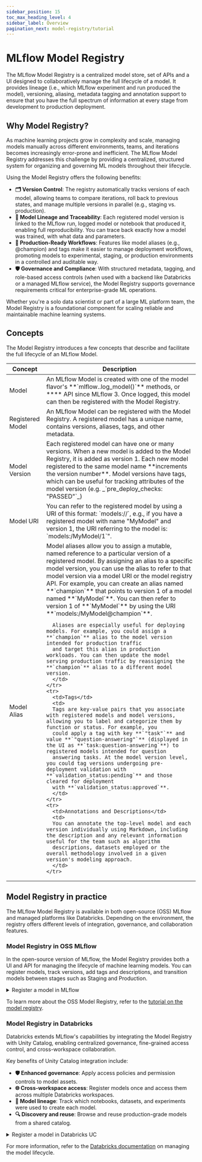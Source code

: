 ```yaml
---
sidebar_position: 15
toc_max_heading_level: 4
sidebar_label: Overview
pagination_next: model-registry/tutorial
---
```



# MLflow Model Registry

The MLflow Model Registry is a centralized model store, set of APIs and a UI designed to
collaboratively manage the full lifecycle of a model. It provides lineage (i.e., which
MLflow experiment and run produced the model), versioning, aliasing, metadata tagging and
annotation support to ensure that you have the full spectrum of information at every stage from development to production deployment.

## Why Model Registry?

As machine learning projects grow in complexity and scale, managing models manually across different environments, teams, and iterations becomes increasingly error-prone and inefficient.
The MLflow Model Registry addresses this challenge by providing a centralized, structured system for organizing and governing ML models throughout their lifecycle.

Using the Model Registry offers the following benefits:

- **🗂️ Version Control**: The registry automatically tracks versions of each model, allowing teams to compare iterations, roll back to previous states, and manage multiple versions in parallel (e.g., staging vs. production).
- **🧬 Model Lineage and Traceability**: Each registered model version is linked to the MLflow run, logged model or notebook that produced it, enabling full reproducibility. You can trace back exactly how a model was trained, with what data and parameters.
- **🚀 Production-Ready Workflows**: Features like model aliases (e.g., @champion) and tags make it easier to manage deployment workflows, promoting models to experimental, staging, or production environments in a controlled and auditable way.
- **🛡️ Governance and Compliance**: With structured metadata, tagging, and role-based access controls (when used with a backend like Databricks or a managed MLflow service), the Model Registry supports governance requirements critical for enterprise-grade ML operations.

Whether you're a solo data scientist or part of a large ML platform team, the Model Registry is a foundational component for scaling reliable and maintainable machine learning systems.

## Concepts

The Model Registry introduces a few concepts that describe and facilitate the full lifecycle of an MLflow Model.

<table>
  <thead>
    <tr>
      <th>Concept</th>
      <th>Description</th>
    </tr>
  </thead>
  <tbody>
    <tr>
      <td>Model</td>
      <td>
      An MLflow Model is created with one of the model flavor's **`mlflow.<model_flavor>.log_model()`** methods, or **<APILink fn="mlflow.create_external_model"/>** API since MLflow 3.
      Once logged, this model can then be registered with the Model Registry.
      </td>
    </tr>
    <tr>
      <td>Registered Model</td>
      <td>
      An MLflow Model can be registered with the Model Registry. A registered model has a unique name, contains versions, aliases, tags, and other metadata.
      </td>
    </tr>
    <tr>
      <td>Model Version</td>
      <td>
      Each registered model can have one or many versions. When a new model is added to the Model Registry, it is added as version 1. Each new model registered to
      the same model name **increments the version number**. Model versions have tags, which can be useful for tracking attributes of the model version (e.g. _`pre_deploy_checks: "PASSED"`_)
      </td>
    </tr>
    <tr>
      <td>Model URI</td>
      <td>
      You can refer to the registered model by using a URI of this format: `models:/<model-name>/<model-version>`, e.g., if you have a registered model with name "MyModel" and version 1, the URI referring to the model is: `models:/MyModel/1`".
      </td>
    </tr>
    <tr>
      <td>Model Alias</td>
      <td>
      Model aliases allow you to assign a mutable, named reference to a particular version of a registered model. By assigning an alias to a specific model version,
      you can use the alias to refer to that model version via a model URI or the model registry API. For example, you can create an alias named **`champion`** that
      points to version 1 of a model named **`MyModel`**. You can then refer to version 1 of **`MyModel`** by using the URI **`models:/MyModel@champion`**.

      Aliases are especially useful for deploying models. For example, you could assign a **`champion`** alias to the model version intended for production traffic
      and target this alias in production workloads. You can then update the model serving production traffic by reassigning the **`champion`** alias to a different model version.
      </td>
    </tr>
    <tr>
      <td>Tags</td>
      <td>
      Tags are key-value pairs that you associate with registered models and model versions, allowing you to label and categorize them by function or status. For example, you
      could apply a tag with key **`"task"`** and value **`"question-answering"`** (displayed in the UI as **`task:question-answering`**) to registered models intended for question
      answering tasks. At the model version level, you could tag versions undergoing pre-deployment validation with **`validation_status:pending`** and those cleared for deployment
      with **`validation_status:approved`**.
      </td>
    </tr>
    <tr>
      <td>Annotations and Descriptions</td>
      <td>
      You can annotate the top-level model and each version individually using Markdown, including the description and any relevant information useful for the team such as algorithm
      descriptions, datasets employed or the overall methodology involved in a given version's modeling approach.
      </td>
    </tr>

  </tbody>
</table>

## Model Registry in practice

The MLflow Model Registry is available in both open-source (OSS) MLflow and managed platforms like Databricks. Depending on the environment, the registry offers different
levels of integration, governance, and collaboration features.

### Model Registry in OSS MLflow

In the open-source version of MLflow, the Model Registry provides both a UI and API for managing the lifecycle of machine learning models.
You can register models, track versions, add tags and descriptions, and transition models between stages such as Staging and Production.

<details>
  <summary>Register a model in MLflow</summary>

  <Tabs>
    <TabItem label="Python APIs" value="python-apis">
      #### Register a model with MLflow Python APIs

      MLflow provides several ways to register a model version
      ```
      # Option 1: specify `registered_model_name` parameter when logging a model
      mlflow.<flavor>.log_model(..., registered_model_name="<YOUR_MODEL_NAME>")

      # Option 2: register a logged model
      mlflow.register_model(model_uri="<YOUR_MODEL_URI>", name="<YOUR_MODEL_NAME>")
      ```

      After registering the model, you can load it back with the model name and version
      ```
      mlflow.<flavor>.load_model("models:/<YOUR_MODEL_NAME>/<YOUR_MODEL_VERSION>")
      ```

    </TabItem>
    <TabItem label="MLflow UI" value="mlflow-ui">
      #### Register a model on MLflow UI

      1. Open the details page for the MLflow Run containing the logged MLflow model you'd like to register. Select the model folder containing the intended MLflow model in the
        **Artifacts** section.

      ![](/images/oss_registry_1_register.png)

      2. Click the **Register Model** button, which will trigger a modal form to pop up.

      3. In the **Model** dropdown menu on the form, you can either select "Create New Model" (which creates a new registered model with your MLflow model as its initial version)
        or select an existing registered model (which registers your model under it as a new version). The screenshot below demonstrates registering the MLflow model to a new registered
        model named `"iris_model_testing"`.

      ![](/images/oss_registry_2_dialog.png)
    </TabItem>

  </Tabs>
</details>

To learn more about the OSS Model Registry, refer to the [tutorial on the model registry](./tutorial).

### Model Registry in Databricks

Databricks extends MLflow's capabilities by integrating the Model Registry with Unity Catalog, enabling centralized governance, fine-grained access control, and cross-workspace collaboration.

Key benefits of Unity Catalog integration include:

- **🛡️ Enhanced governance**: Apply access policies and permission controls to model assets.
- **🌐 Cross-workspace access**: Register models once and access them across multiple Databricks workspaces.
- **🔗 Model lineage**: Track which notebooks, datasets, and experiments were used to create each model.
- **🔍 Discovery and reuse**: Browse and reuse production-grade models from a shared catalog.

<details>
  <summary>Register a model in Databricks UC</summary>

  <Tabs>
    <TabItem label="Python APIs" value="python-apis">
      #### Register a model to Databricks UC with MLflow Python APIs

      **Prerequisite**: Set tracking uri to Databricks
      ```python
      import mlflow

      mlflow.set_registry_uri("databricks-uc")
      ```

      Use MLflow APIs to register the model
      ```
      # Option 1: specify `registered_model_name` parameter when logging a model
      mlflow.<flavor>.log_model(..., registered_model_name="<YOUR_MODEL_NAME>")

      # Option 2: register a logged model
      mlflow.register_model(model_uri="<YOUR_MODEL_URI>", name="<YOUR_MODEL_NAME>")
      ```

      :::warning
      ML model versions in UC must have a [model signature](../model/signatures). If you want to set a signature on a model that's
      already logged or saved, the <APILink fn="mlflow.models.set_signature"/> API is available for this purpose.
      :::

      After registering the model, you can load it back with the model name and version
      ```
      mlflow.<flavor>.load_model("models:/<YOUR_MODEL_NAME>/<YOUR_MODEL_VERSION>")
      ```

    </TabItem>
    <TabItem label="Databricks UI" value="databricks-ui">
      #### Register a model on Databricks UI

      1. From the experiment run page or models page, click Register model in the upper-right corner of the UI.

      2. In the dialog, select Unity Catalog, and select a destination model from the drop down list.

      ![](/images/uc_register_model_1_dialog.png)

      3. Click Register.

      ![](/images/uc_register_model_2_button.png)

      Registering a model can take time. To monitor progress, navigate to the destination model in Unity Catalog and refresh periodically.
    </TabItem>

  </Tabs>
</details>

For more information, refer to the [Databricks documentation](https://docs.databricks.com/aws/en/machine-learning/manage-model-lifecycle) on managing the model lifecycle.
